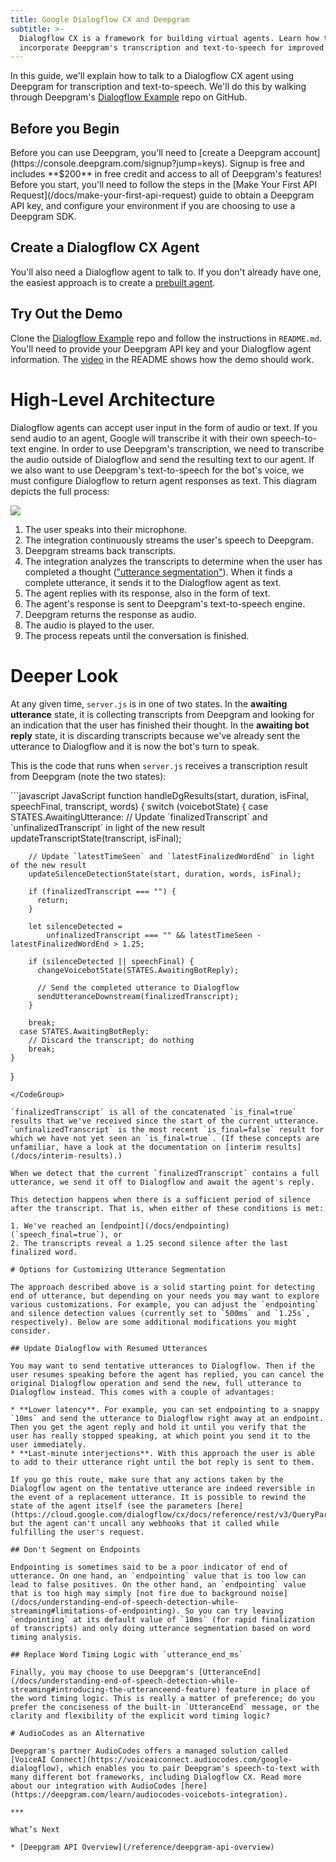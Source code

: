 ```yaml
---
title: Google Dialogflow CX and Deepgram
subtitle: >-
  Dialogflow CX is a framework for building virtual agents. Learn how to
  incorporate Deepgram's transcription and text-to-speech for improved accuracy.
---
```



In this guide, we'll explain how to talk to a Dialogflow CX agent using Deepgram for transcription and text-to-speech. We'll do this by walking through Deepgram's [Dialogflow Example](https://github.com/deepgram/dialogflow-example) repo on GitHub.

## Before you Begin

<Info>
  Before you can use Deepgram, you'll need to [create a Deepgram account](https://console.deepgram.com/signup?jump=keys). Signup is free and includes **$200** in free credit and access to all of Deepgram's features!
</Info>

<Info>
  Before you start, you'll need to follow the steps in the [Make Your First API Request](/docs/make-your-first-api-request) guide to obtain a Deepgram API key, and configure your environment if you are choosing to use a Deepgram SDK.
</Info>

## Create a Dialogflow CX Agent

You'll also need a Dialogflow agent to talk to. If you don't already have one, the easiest approach is to create a [prebuilt agent](https://cloud.google.com/dialogflow/cx/docs/concept/agents-prebuilt).

## Try Out the Demo

Clone the [Dialogflow Example](https://github.com/deepgram/dialogflow-example) repo and follow the instructions in `README.md`. You'll need to provide your Deepgram API key and your Dialogflow agent information. The [video](https://github.com/deepgram/dialogflow-example#demo) in the README shows how the demo should work.

# High-Level Architecture

Dialogflow agents can accept user input in the form of audio or text. If you send audio to an agent, Google will transcribe it with their own speech-to-text engine. In order to use Deepgram's transcription, we need to transcribe the audio outside of Dialogflow and send the resulting text to our agent. If we also want to use Deepgram's text-to-speech for the bot's voice, we must configure Dialogflow to return agent responses as text. This diagram depicts the full process:

![](/images/c213cc7-dialogflow-architecture-tts.png)

1. The user speaks into their microphone.
2. The integration continuously streams the user's speech to Deepgram.
3. Deepgram streams back transcripts.
4. The integration analyzes the transcripts to determine when the user has completed a thought (["utterance segmentation"](https://deepgram.com/learn/building-a-conversational-ai-flow-with-deepgram)). When it finds a complete utterance, it sends it to the Dialogflow agent as text.
5. The agent replies with its response, also in the form of text.
6. The agent's response is sent to Deepgram's text-to-speech engine.
7. Deepgram returns the response as audio.
8. The audio is played to the user.
9. The process repeats until the conversation is finished.

# Deeper Look

At any given time, `server.js` is in one of two states. In the **awaiting utterance** state, it is collecting transcripts from Deepgram and looking for an indication that the user has finished their thought. In the **awaiting bot reply** state, it is discarding transcripts because we've already sent the utterance to Dialogflow and it is now the bot's turn to speak.

This is the code that runs when `server.js` receives a transcription result from Deepgram (note the two states):

<CodeGroup>
  ```javascript JavaScript
  function handleDgResults(start, duration, isFinal, speechFinal, transcript, words) {
    switch (voicebotState) {
      case STATES.AwaitingUtterance:
        // Update `finalizedTranscript` and `unfinalizedTranscript` in light of the new result
        updateTranscriptState(transcript, isFinal);

        // Update `latestTimeSeen` and `latestFinalizedWordEnd` in light of the new result
        updateSilenceDetectionState(start, duration, words, isFinal);

        if (finalizedTranscript === "") {
          return;
        }

        let silenceDetected = 
            unfinalizedTranscript === "" && latestTimeSeen - latestFinalizedWordEnd > 1.25;

        if (silenceDetected || speechFinal) {
          changeVoicebotState(STATES.AwaitingBotReply);
          
          // Send the completed utterance to Dialogflow
          sendUtteranceDownstream(finalizedTranscript); 
        }

        break;
      case STATES.AwaitingBotReply:
        // Discard the transcript; do nothing
        break;
    }
  }
  ```
</CodeGroup>

`finalizedTranscript` is all of the concatenated `is_final=true` results that we've received since the start of the current utterance. `unfinalizedTranscript` is the most recent `is_final=false` result for which we have not yet seen an `is_final=true`. (If these concepts are unfamiliar, have a look at the documentation on [interim results](/docs/interim-results).)

When we detect that the current `finalizedTranscript` contains a full utterance, we send it off to Dialogflow and await the agent's reply.

This detection happens when there is a sufficient period of silence after the transcript. That is, when either of these conditions is met:

1. We've reached an [endpoint](/docs/endpointing) (`speech_final=true`), or
2. The transcripts reveal a 1.25 second silence after the last finalized word.

# Options for Customizing Utterance Segmentation

The approach described above is a solid starting point for detecting end of utterance, but depending on your needs you may want to explore various customizations. For example, you can adjust the `endpointing` and silence detection values (currently set to `500ms` and `1.25s`, respectively). Below are some additional modifications you might consider.

## Update Dialogflow with Resumed Utterances

You may want to send tentative utterances to Dialogflow. Then if the user resumes speaking before the agent has replied, you can cancel the original Dialogflow operation and send the new, full utterance to Dialogflow instead. This comes with a couple of advantages:

* **Lower latency**. For example, you can set endpointing to a snappy `10ms` and send the utterance to Dialogflow right away at an endpoint. Then you get the agent reply and hold it until you verify that the user has really stopped speaking, at which point you send it to the user immediately.
* **Last-minute interjections**. With this approach the user is able to add to their utterance right until the bot reply is sent to them.

If you go this route, make sure that any actions taken by the Dialogflow agent on the tentative utterance are indeed reversible in the event of a replacement utterance. It is possible to rewind the state of the agent itself (see the parameters [here](https://cloud.google.com/dialogflow/cx/docs/reference/rest/v3/QueryParameters)), but the agent can't uncall any webhooks that it called while fulfilling the user's request.

## Don't Segment on Endpoints

Endpointing is sometimes said to be a poor indicator of end of utterance. On one hand, an `endpointing` value that is too low can lead to false positives. On the other hand, an `endpointing` value that is too high may simply [not fire due to background noise](/docs/understanding-end-of-speech-detection-while-streaming#limitations-of-endpointing). So you can try leaving `endpointing` at its default value of `10ms` (for rapid finalization of transcripts) and only doing utterance segmentation based on word timing analysis.

## Replace Word Timing Logic with `utterance_end_ms`

Finally, you may choose to use Deepgram's [UtteranceEnd](/docs/understanding-end-of-speech-detection-while-streaming#introducing-the-utteranceend-feature) feature in place of the word timing logic. This is really a matter of preference; do you prefer the conciseness of the built-in `UtteranceEnd` message, or the clarity and flexibility of the explicit word timing logic?

# AudioCodes as an Alternative

Deepgram's partner AudioCodes offers a managed solution called [VoiceAI Connect](https://voiceaiconnect.audiocodes.com/google-dialogflow), which enables you to pair Deepgram's speech-to-text with many different bot frameworks, including Dialogflow CX. Read more about our integration with AudioCodes [here](https://deepgram.com/learn/audiocodes-voicebots-integration).

***

What’s Next

* [Deepgram API Overview](/reference/deepgram-api-overview)
